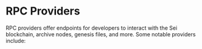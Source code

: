 
# RPC Providers

RPC providers offer endpoints for developers to interact with the Sei blockchain, archive nodes, genesis files, and more. Some notable providers include:

<AppCardsGrid tags={[Tag.RPC]} />
